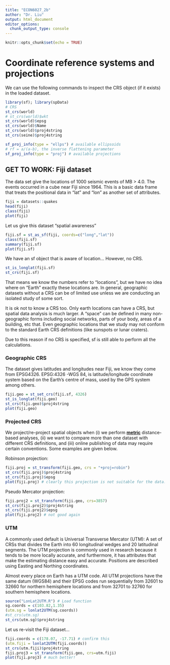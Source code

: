 ---
title: "ECON6027_2b"
author: "Dr. Liu"
output: html_document
editor_options: 
  chunk_output_type: console
---

```{r setup, include=FALSE}
knitr::opts_chunk$set(echo = TRUE)
```

# Coordinate reference systems and projections

We can use the following commands to inspect the CRS object (if it exists) in the loaded dataset.

```{r}
library(sf); library(spData)
# CRS
st_crs(world)
# st_crs(world)$wkt
st_crs(world)$epsg
st_crs(world)$Name 
st_crs(world)$proj4string
st_crs(seine)$proj4string

sf_proj_info(type = "ellps") # available ellipsoids
# rf = a/(a-b), the inverse flattening parameter
sf_proj_info(type = "proj") # available projections
```

## GET TO WORK: Fiji dataset

The data set give the locations of 1000 seismic events of MB \> 4.0. The events occurred in a cube near Fiji since 1964. This is a basic data frame that treats the positional data in "lat" and "lon" as another set of attributes.

```{r}
fiji = datasets::quakes
head(fiji)
class(fiji)
plot(fiji)
```

Let us give this dataset "spatial awareness"

```{r}
fiji.sf = st_as_sf(fiji, coords=c("long","lat"))
class(fiji.sf)
summary(fiji.sf)
plot(fiji.sf)
```

We have an sf object that is aware of location... However, no CRS.

```{r}
st_is_longlat(fiji.sf)
st_crs(fiji.sf)
```

That means we know the numbers refer to "locations", but we have no idea where on "Earth" exactly these locations are. In general, geographic datasets without a CRS can be of limited use unless we are conducting an isolated study of some sort.

It is ok not to know a CRS too. Only earth locations can have a CRS, but spatial data analysis is much larger. A "space" can be defined in many non-geographic forms including social networks, parts of your body, areas of a building, etc that. Even geographic locations that we study may not conform to the standard Earth CRS definitions (like sunspots or lunar craters).

Due to this reason if no CRS is specified, sf is still able to perform all the calculations.

### Geographic CRS

The dataset gives latitudes and longitudes near Fiji, we know they come from EPSG4326. EPSG:4326 -WGS 84, is latitude/longitude coordinate system based on the Earth's centre of mass, used by the GPS system among others.

```{r}
fiji.geo = st_set_crs(fiji.sf, 4326)
st_is_longlat(fiji.geo)
st_crs(fiji.geo)$proj4string
plot(fiji.geo)
```

### Projected CRS

We project/re-project spatial objects when (i) we perform [**metric**]{.underline} distance-based analyses, (ii) we want to compare more than one dataset with different CRS definitions, and (iii) online publishing of data may require certain conventions. Some examples are given below.

Robinson projection:

```{r}
fiji.proj = st_transform(fiji.geo, crs = "+proj=robin")
st_crs(fiji.proj)$proj4string
st_crs(fiji.proj)$epsg
plot(fiji.proj) # clearly this projection is not suitable for the data.
```

Pseudo Mercator projection:

```{r}
fiji.proj2 = st_transform(fiji.geo, crs=3857)
st_crs(fiji.proj2)$proj4string
st_crs(fiji.proj2)$epsg
plot(fiji.proj2) # not good again
```

### UTM

A commonly used default is Universal Transverse Mercator (UTM): A set of CRSs that divides the Earth into 60 longitudinal wedges and 20 latitudinal segments. The UTM projection is commonly used in research because it tends to be more locally accurate, and furthermore, it has attributes that make the estimating distance easy and accurate. Positions are described using Easting and Northing coordinates.

Almost every place on Earth has a UTM code. All UTM projections have the same datum (WGS84) and their EPSG codes run sequentially from 32601 to 32660 for northern hemisphere locations and from 32701 to 32760 for southern hemisphere locations.

```{r}
source("LonLat2UTM.R") # Load function
sg.coords = c(103.82,1.35)
(utm.sg = lonlat2UTM(sg.coords))
#st_crs(utm.sg)
st_crs(utm.sg)$proj4string
```

Let us re-visit the Fiji dataset...

```{r}
fiji.coords = c(178.07, -17.71) # confirm this
(utm.fiji = lonlat2UTM(fiji.coords))
st_crs(utm.fiji)$proj4string
fiji.proj3 = st_transform(fiji.geo, crs=utm.fiji)
plot(fiji.proj3) # much better!
```


